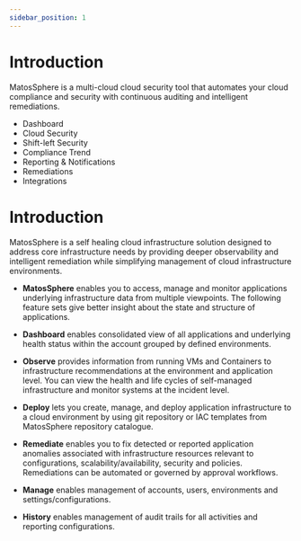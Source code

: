 ```yaml
---
sidebar_position: 1
---
```


# Introduction

MatosSphere is a multi-cloud cloud security tool that automates your cloud compliance and security with continuous auditing and intelligent remediations. 

* Dashboard
* Cloud Security
* Shift-left Security
* Compliance Trend
* Reporting & Notifications
* Remediations
* Integrations

# Introduction
MatosSphere is a self healing cloud infrastructure solution designed to address core infrastructure needs by providing deeper observability and intelligent remediation while simplifying management of cloud infrastructure environments.

* **MatosSphere** enables you to access, manage and monitor applications underlying infrastructure data from multiple viewpoints. The following feature sets give better insight about the state and structure of applications.

* **Dashboard** enables consolidated view of all applications and underlying health status within the account grouped by defined environments.

* **Observe** provides information from running VMs and Containers to infrastructure recommendations at the environment and application level. You can view the health and life cycles of self-managed infrastructure and monitor systems at the incident level.

* **Deploy** lets you create, manage, and deploy application infrastructure to a cloud environment by using git repository or IAC templates from MatosSphere repository catalogue.

* **Remediate** enables you to fix detected or reported application anomalies associated with infrastructure resources relevant to configurations, scalability/availability, security and policies. Remediations can be automated or governed by approval workflows.

* **Manage** enables management of accounts, users, environments and settings/configurations.

* **History** enables management of audit trails for all activities and reporting configurations.
